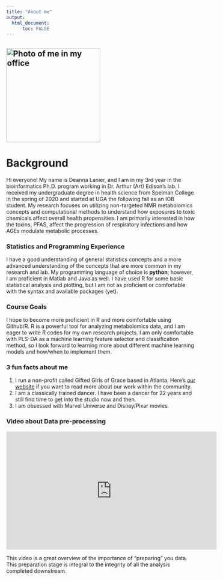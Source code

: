 ```yaml
---
title: "About me"
output: 
  html_document:
      toc: FALSE
---
```


![Photo of me in my office](IMG_6240.jpg){width=250}
---

# Background 

Hi everyone! My name is Deanna Lanier, and I am in my 3rd year in the bioinformatics Ph.D. program working in Dr. Arthur (Art) Edison's lab. I received my undergraduate degree in health science from Spelman College in the spring of 2020 and started at UGA the following fall as an IOB student. My research focuses on utilizing non-targeted NMR metabolomics concepts and computational methods to understand how exposures to toxic chemicals affect overall health propensities. I am primarily interested in how the toxins, PFAS, affect the progression of respiratory infections and how AGEs modulate metabolic processes.

### Statistics and Programming Experience

I have a good understanding of general statistics concepts and a more advanced understanding of the concepts that are more common in my research and lab. My programming language of choice is **python**; however, I am proficient in Matlab and Java as well. I have used R for some basic statistical analysis and plotting, but I am not as proficient or comfortable with the syntax and available packages (yet).

### Course Goals

I hope to become more proficient in R and more comfortable using Github/R. R is a powerful tool for analyzing metabolomics data, and I am eager to write R codes for my own research projects. I am only comfortable with PLS-DA as a machine learning feature selector and classification method, so I look forward to learning more about different machine learning models and how/when to implement them.

### 3 fun facts about me

1.  I run a non-profit called Gifted Girls of Grace based in Atlanta. Here's [our website](https://giftedgirlsofgrace.org/) if you want to read more about our work within the community.
2.  I am a classically trained dancer. I have been a dancer for 22 years and still find time to get into the studio now and then.
3.  I am obsessed with Marvel Universe and Disney/Pixar movies.

### Video about Data pre-processing 
<iframe width="560" height="315" src="https://www.youtube.com/embed/7EA5Dk2LWXk" title="YouTube video player" frameborder="0" allow="accelerometer; autoplay; clipboard-write; encrypted-media; gyroscope; picture-in-picture; web-share" allowfullscreen></iframe>

This video is a great overview of the importance of "preparing" you data. This preparation stage is integral to the integrity of all the analysis completed downstream. 


